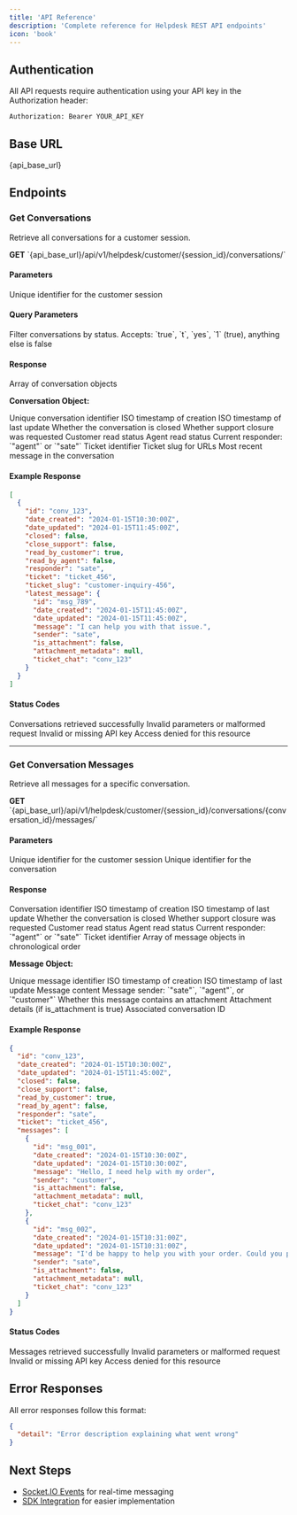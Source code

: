 ```yaml
---
title: 'API Reference'
description: 'Complete reference for Helpdesk REST API endpoints'
icon: 'book'
---
```



## Authentication

All API requests require authentication using your API key in the Authorization header:

```http
Authorization: Bearer YOUR_API_KEY
```

## Base URL

<div style={{padding: '12px', backgroundColor: '#f6f8fa', border: '1px solid #d1d9e0', borderRadius: '6px', fontFamily: 'monospace', fontSize: '14px'}}>
  {api_base_url}
</div>

## Endpoints

### Get Conversations

Retrieve all conversations for a customer session.

<Card>
  <strong>GET</strong> `{api_base_url}/api/v1/helpdesk/customer/{session_id}/conversations/`
</Card>

#### Parameters

<ParamField path="session_id" type="string" required>
  Unique identifier for the customer session
</ParamField>

#### Query Parameters

<ParamField path="closed" type="boolean">
  Filter conversations by status. Accepts: `true`, `t`, `yes`, `1` (true), anything else is false
</ParamField>

#### Response

<ResponseField name="conversations" type="array">
Array of conversation objects
</ResponseField>

**Conversation Object:**

<ResponseField name="id" type="string">
Unique conversation identifier
</ResponseField>

<ResponseField name="date_created" type="string">
ISO timestamp of creation
</ResponseField>

<ResponseField name="date_updated" type="string">
ISO timestamp of last update
</ResponseField>

<ResponseField name="closed" type="boolean">
Whether the conversation is closed
</ResponseField>

<ResponseField name="close_support" type="boolean">
Whether support closure was requested
</ResponseField>

<ResponseField name="read_by_customer" type="boolean">
Customer read status
</ResponseField>

<ResponseField name="read_by_agent" type="boolean">
Agent read status
</ResponseField>

<ResponseField name="responder" type="string">
Current responder: `"agent"` or `"sate"`
</ResponseField>

<ResponseField name="ticket" type="string">
Ticket identifier
</ResponseField>

<ResponseField name="ticket_slug" type="string">
Ticket slug for URLs
</ResponseField>

<ResponseField name="latest_message" type="object">
Most recent message in the conversation
</ResponseField>

#### Example Response

```json
[
  {
    "id": "conv_123",
    "date_created": "2024-01-15T10:30:00Z",
    "date_updated": "2024-01-15T11:45:00Z",
    "closed": false,
    "close_support": false,
    "read_by_customer": true,
    "read_by_agent": false,
    "responder": "sate",
    "ticket": "ticket_456",
    "ticket_slug": "customer-inquiry-456",
    "latest_message": {
      "id": "msg_789",
      "date_created": "2024-01-15T11:45:00Z",
      "date_updated": "2024-01-15T11:45:00Z",
      "message": "I can help you with that issue.",
      "sender": "sate",
      "is_attachment": false,
      "attachment_metadata": null,
      "ticket_chat": "conv_123"
    }
  }
]
```

#### Status Codes

<ResponseField name="200" type="Success">
Conversations retrieved successfully
</ResponseField>

<ResponseField name="400" type="Bad Request">
Invalid parameters or malformed request
</ResponseField>

<ResponseField name="401" type="Unauthorized">
Invalid or missing API key
</ResponseField>

<ResponseField name="403" type="Forbidden">
Access denied for this resource
</ResponseField>

---

### Get Conversation Messages

Retrieve all messages for a specific conversation.

<Card>
  <strong>GET</strong> `{api_base_url}/api/v1/helpdesk/customer/{session_id}/conversations/{conversation_id}/messages/`
</Card>

#### Parameters

<ParamField path="session_id" type="string" required>
  Unique identifier for the customer session
</ParamField>

<ParamField path="conversation_id" type="string" required>
  Unique identifier for the conversation
</ParamField>

#### Response

<ResponseField name="id" type="string">
Conversation identifier
</ResponseField>

<ResponseField name="date_created" type="string">
ISO timestamp of creation
</ResponseField>

<ResponseField name="date_updated" type="string">
ISO timestamp of last update
</ResponseField>

<ResponseField name="closed" type="boolean">
Whether the conversation is closed
</ResponseField>

<ResponseField name="close_support" type="boolean">
Whether support closure was requested
</ResponseField>

<ResponseField name="read_by_customer" type="boolean">
Customer read status
</ResponseField>

<ResponseField name="read_by_agent" type="boolean">
Agent read status
</ResponseField>

<ResponseField name="responder" type="string">
Current responder: `"agent"` or `"sate"`
</ResponseField>

<ResponseField name="ticket" type="string">
Ticket identifier
</ResponseField>

<ResponseField name="messages" type="array">
Array of message objects in chronological order
</ResponseField>

**Message Object:**

<ResponseField name="id" type="string">
Unique message identifier
</ResponseField>

<ResponseField name="date_created" type="string">
ISO timestamp of creation
</ResponseField>

<ResponseField name="date_updated" type="string">
ISO timestamp of last update
</ResponseField>

<ResponseField name="message" type="string">
Message content
</ResponseField>

<ResponseField name="sender" type="string">
Message sender: `"sate"`, `"agent"`, or `"customer"`
</ResponseField>

<ResponseField name="is_attachment" type="boolean">
Whether this message contains an attachment
</ResponseField>

<ResponseField name="attachment_metadata" type="object">
Attachment details (if is_attachment is true)
</ResponseField>

<ResponseField name="ticket_chat" type="string">
Associated conversation ID
</ResponseField>

#### Example Response

```json
{
  "id": "conv_123",
  "date_created": "2024-01-15T10:30:00Z",
  "date_updated": "2024-01-15T11:45:00Z",
  "closed": false,
  "close_support": false,
  "read_by_customer": true,
  "read_by_agent": false,
  "responder": "sate",
  "ticket": "ticket_456",
  "messages": [
    {
      "id": "msg_001",
      "date_created": "2024-01-15T10:30:00Z",
      "date_updated": "2024-01-15T10:30:00Z",
      "message": "Hello, I need help with my order",
      "sender": "customer",
      "is_attachment": false,
      "attachment_metadata": null,
      "ticket_chat": "conv_123"
    },
    {
      "id": "msg_002",
      "date_created": "2024-01-15T10:31:00Z",
      "date_updated": "2024-01-15T10:31:00Z",
      "message": "I'd be happy to help you with your order. Could you provide your order number?",
      "sender": "sate",
      "is_attachment": false,
      "attachment_metadata": null,
      "ticket_chat": "conv_123"
    }
  ]
}
```

#### Status Codes

<ResponseField name="200" type="Success">
Messages retrieved successfully
</ResponseField>

<ResponseField name="400" type="Bad Request">
Invalid parameters or malformed request
</ResponseField>

<ResponseField name="401" type="Unauthorized">
Invalid or missing API key
</ResponseField>

<ResponseField name="403" type="Forbidden">
Access denied for this resource
</ResponseField>

## Error Responses

All error responses follow this format:

```json
{
  "detail": "Error description explaining what went wrong"
}
```

## Next Steps

- [Socket.IO Events](/modules/helpdesk/socketio) for real-time messaging
- [SDK Integration](/modules/helpdesk/sdk) for easier implementation
